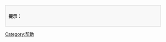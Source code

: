 <div style="background-color: #f8f8f8; padding: 10px; border: 1px solid #ccc; overflow: auto; margin-top: 0.5em; margin-bottom: 1em">
<div style="font-weight: bold;">提示：</div>
<div style="padding-left: 10px;">{{{1}}}</div>
</div>

[[Category:帮助]]